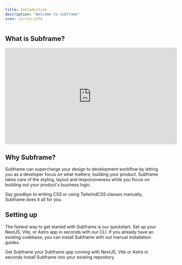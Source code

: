 ```yaml
---
title: Introduction
description: "Welcome to Subframe"
icon: circle-info
---
```


## What is Subframe?

<Frame caption="Let our CEO Irvin explain Subframe in two minutes">
  <iframe width="560" height="315" style={{width: "100%", height: "auto", aspectRatio: "16 / 9"}} src="https://www.youtube-nocookie.com/embed/1b3r1aM7p0s?si=ElbjTfJUo5v2sfim" title="YouTube video player" frameborder="0" allow="accelerometer; autoplay; clipboard-write; encrypted-media; gyroscope; picture-in-picture; web-share" referrerpolicy="strict-origin-when-cross-origin" allowfullscreen></iframe>
</Frame>

## Why Subframe?

Subframe can supercharge your design to development workflow by letting you as a developer focus on what matters; building your product. Subframe takes care of the styling, layout and responsiveness while you focus on building out your product's business logic. 

Say goodbye to writing CSS or using TailwindCSS classes manually, Subframe does it all for you.

## Setting up

The fastest way to get started with Subframe is our quickstart. Set up your NextJS, Vite, or Astro app in seconds with our CLI.
If you already have an existing codebase, you can install Subframe with out manual installation guides.

<CardGroup cols={2}>
  <Card
    title="Quickstart"
    icon="rocket"
    href="/getting-started/quickstart"
  >
    Get Subframe your Subframe app running with NextJS, Vite or Astro in seconds
  </Card>
  <Card
    title="Framework Guides"
    icon="code"
    href="/getting-started/framework-guides"
  >
    Install Subframe into your existing repository
  </Card>
</CardGroup>
